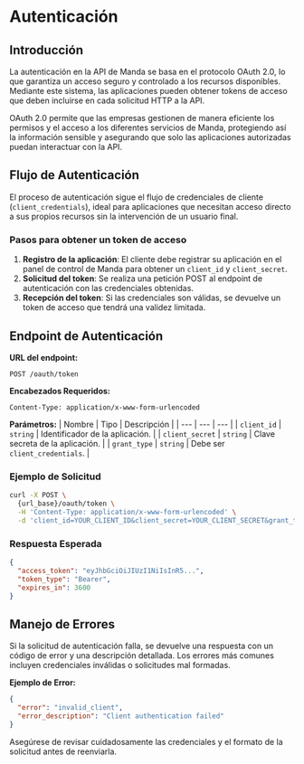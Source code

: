 # Autenticación

## Introducción

La autenticación en la API de Manda se basa en el protocolo OAuth 2.0, lo que garantiza un acceso seguro y controlado a los recursos disponibles. Mediante este sistema, las aplicaciones pueden obtener tokens de acceso que deben incluirse en cada solicitud HTTP a la API.

OAuth 2.0 permite que las empresas gestionen de manera eficiente los permisos y el acceso a los diferentes servicios de Manda, protegiendo así la información sensible y asegurando que solo las aplicaciones autorizadas puedan interactuar con la API.

## Flujo de Autenticación

El proceso de autenticación sigue el flujo de credenciales de cliente (`client_credentials`), ideal para aplicaciones que necesitan acceso directo a sus propios recursos sin la intervención de un usuario final.

### Pasos para obtener un token de acceso

1. **Registro de la aplicación**: El cliente debe registrar su aplicación en el panel de control de Manda para obtener un `client_id` y `client_secret`.
2. **Solicitud del token**: Se realiza una petición POST al endpoint de autenticación con las credenciales obtenidas.
3. **Recepción del token**: Si las credenciales son válidas, se devuelve un token de acceso que tendrá una validez limitada.

## Endpoint de Autenticación

**URL del endpoint:**
```
POST /oauth/token
```

**Encabezados Requeridos:**
```
Content-Type: application/x-www-form-urlencoded
```

**Parámetros:**
| Nombre | Tipo | Descripción |
| --- | --- | --- |
| `client_id` | `string` | Identificador de la aplicación. |
| `client_secret` | `string` | Clave secreta de la aplicación. |
| `grant_type` | `string` | Debe ser `client_credentials`. |

### Ejemplo de Solicitud

```bash
curl -X POST \
  {url_base}/oauth/token \
  -H 'Content-Type: application/x-www-form-urlencoded' \
  -d 'client_id=YOUR_CLIENT_ID&client_secret=YOUR_CLIENT_SECRET&grant_type=client_credentials'
```

### Respuesta Esperada

```json
{
  "access_token": "eyJhbGciOiJIUzI1NiIsInR5...",
  "token_type": "Bearer",
  "expires_in": 3600
}
```

## Manejo de Errores

Si la solicitud de autenticación falla, se devuelve una respuesta con un código de error y una descripción detallada. Los errores más comunes incluyen credenciales inválidas o solicitudes mal formadas.

**Ejemplo de Error:**
```json
{
  "error": "invalid_client",
  "error_description": "Client authentication failed"
}
```

Asegúrese de revisar cuidadosamente las credenciales y el formato de la solicitud antes de reenviarla.

